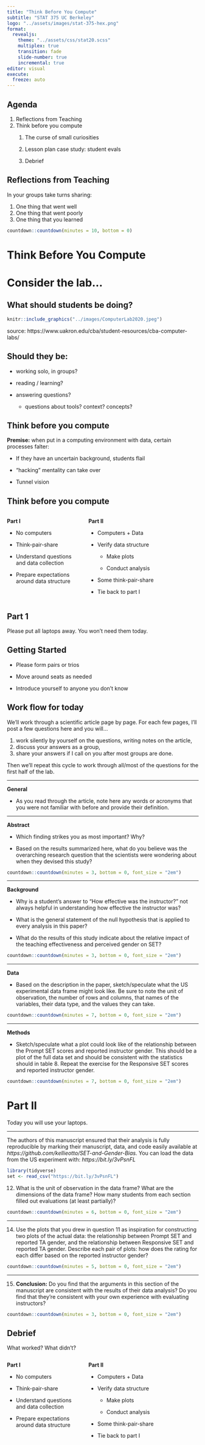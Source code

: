 ```yaml
---
title: "Think Before You Compute"
subtitle: "STAT 375 UC Berkeley"
logo: "../assets/images/stat-375-hex.png"
format: 
  revealjs:
    theme: "../assets/css/stat20.scss"
    multiplex: true
    transition: fade
    slide-number: true
    incremental: true 
editor: visual
execute:
  freeze: auto
---
```


## Agenda

1.  Reflections from Teaching
2.  Think before you compute
    1.  The curse of small curiosities

    2.  Lesson plan case study: student evals

    3.  Debrief

## Reflections from Teaching

In your groups take turns sharing:

1.  One thing that went well
2.  One thing that went poorly
3.  One thing that you learned

```r
countdown::countdown(minutes = 10, bottom = 0)
```

# Think Before You Compute

# **Consider the lab...**

## What should students be doing?

```r
knitr::include_graphics("../images/ComputerLab2020.jpeg")
```
::: footer
source: https://www.uakron.edu/cba/student-resources/cba-computer-labs/
:::

## Should they be:

-   working solo, in groups?

-   reading / learning?

-   answering questions?

    -   questions about tools? context? concepts?

## Think before you compute

**Premise:** when put in a computing environment with data, certain processes falter:

-   If they have an uncertain background, students flail

-   "hacking" mentality can take over

-   Tunnel vision

## Think before you compute

::: columns
::: {.column width="40%"}
**Part I**

-   No computers

-   Think-pair-share

-   Understand questions and data collection

-   Prepare expectations around data structure
:::

::: {.column width="60%"}
**Part II**

-   Computers + Data

-   Verify data structure

    -   Make plots

    -   Conduct analysis

-   Some think-pair-share

-   Tie back to part I
:::
:::

## Part 1

Please put all laptops away. You won't need them today.

## Getting Started

-   Please form pairs or trios

-   Move around seats as needed

-   Introduce yourself to anyone you don't know

## Work flow for today

We'll work through a scientific article page by page. For each few pages, I'll post a few questions here and you will...

1.  work silently by yourself on the questions, writing notes on the article,
2.  discuss your answers as a group,
3.  share your answers if I call on you after most groups are done.

Then we'll repeat this cycle to work through all/most of the questions for the first half of the lab.

------------------------------------------------------------------------

**General**

-   As you read through the article, note here any words or acronyms that you were not familiar with before and provide their definition.

------------------------------------------------------------------------

**Abstract**

-   Which finding strikes you as most important? Why?

-   Based on the results summarized here, what do you believe was the overarching research question that the scientists were wondering about when they devised this study?

```r
countdown::countdown(minutes = 3, bottom = 0, font_size = "2em")
```

------------------------------------------------------------------------

**Background**

-   Why is a student's answer to "How effective was the instructor?" not always helpful in understanding how effective the instructor was?

-   What is the general statement of the null hypothesis that is applied to every analysis in this paper?

-   What do the results of this study indicate about the relative impact of the teaching effectiveness and perceived gender on SET?

```r
countdown::countdown(minutes = 3, bottom = 0, font_size = "2em")
```

------------------------------------------------------------------------

**Data**

-   Based on the description in the paper, sketch/speculate what the US experimental data frame might look like. Be sure to note the unit of observation, the number of rows and columns, that names of the variables, their data type, and the values they can take.

```r
countdown::countdown(minutes = 7, bottom = 0, font_size = "2em")
```

------------------------------------------------------------------------

**Methods**

-   Sketch/speculate what a plot could look like of the relationship between the Prompt SET scores and reported instructor gender. This should be a plot of the full data set and should be consistent with the statistics should in table 8. Repeat the exercise for the Responsive SET scores and reported instructor gender.

```r
countdown::countdown(minutes = 7, bottom = 0, font_size = "2em")
```

# Part II

Today you will use your laptops.

------------------------------------------------------------------------

The authors of this manuscript ensured that their analysis is fully reproducible by marking their manuscript, data, and code easily available at *https://github.com/kellieotto/SET-and-Gender-Bias.* You can load the data from the US experiment with: *https://bit.ly/3vPsnFL*

```r
library(tidyverse)
set <- read_csv("https://bit.ly/3vPsnFL")
```

12. What is the unit of observation in the data frame? What are the dimensions of the data frame? How many students from each section filled out evaluations (at least partially)?

```r
countdown::countdown(minutes = 6, bottom = 0, font_size = "2em")
```

------------------------------------------------------------------------

14. Use the plots that you drew in question 11 as inspiration for constructing two plots of the actual data: the relationship between Prompt SET and reported TA gender, and the relationship between Responsive SET and reported TA gender. Describe each pair of plots: how does the rating for each differ based on the reported instructor gender?

```r
countdown::countdown(minutes = 5, bottom = 0, font_size = "2em")
```

------------------------------------------------------------------------

15. **Conclusion:** Do you find that the arguments in this section of the manuscript are consistent with the results of their data analysis? Do you find that they're consistent with your own experience with evaluating instructors?

```r
countdown::countdown(minutes = 3, bottom = 0, font_size = "2em")
```

## Debrief

What worked? What didn't?

::: columns
::: {.column width="40%"}
**Part I**

-   No computers

-   Think-pair-share

-   Understand questions and data collection

-   Prepare expectations around data structure
:::

::: {.column width="60%"}
**Part II**

-   Computers + Data

-   Verify data structure

    -   Make plots

    -   Conduct analysis

-   Some think-pair-share

-   Tie back to part I
:::
:::
